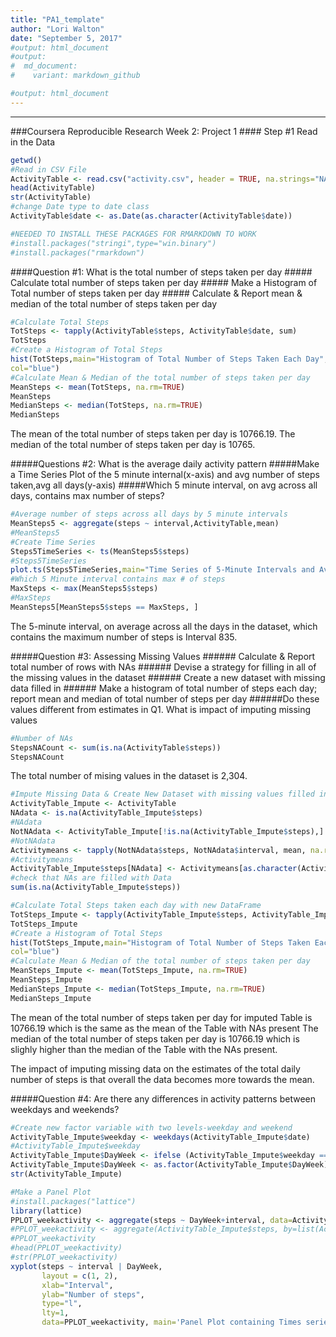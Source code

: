 ---
title: "PA1_template"
author: "Lori Walton"
date: "September 5, 2017"
#output: html_document
#output:
#  md_document:
#    variant: markdown_github

#output: html_document
---
---
###Coursera Reproducible Research Week 2: Project 1
#### Step #1 Read in the Data

```{r, warnings=FALSE, message=FALSE}
getwd()
#Read in CSV File
ActivityTable <- read.csv("activity.csv", header = TRUE, na.strings="NA")
head(ActivityTable)
str(ActivityTable)
#change Date type to date class
ActivityTable$date <- as.Date(as.character(ActivityTable$date))

#NEEDED TO INSTALL THESE PACKAGES FOR RMARKDOWN TO WORK
#install.packages("stringi",type="win.binary")
#install.packages("rmarkdown")
```
####Question #1: What is the total number of steps taken per day
##### Calculate total number of steps taken per day
##### Make a Histogram of Total number of steps taken per day
##### Calculate & Report mean & median of the total number of steps taken per day

```{r, warnings=FALSE, message=FALSE}
#Calculate Total Steps
TotSteps <- tapply(ActivityTable$steps, ActivityTable$date, sum)
TotSteps
#Create a Histogram of Total Steps
hist(TotSteps,main="Histogram of Total Number of Steps Taken Each Day", xlab="Total Number of Steps",
col="blue")
#Calculate Mean & Median of the total number of steps taken per day
MeanSteps <- mean(TotSteps, na.rm=TRUE)
MeanSteps
MedianSteps <- median(TotSteps, na.rm=TRUE)
MedianSteps
```
The mean of the total number of steps taken per day is 10766.19.  The median of the total number of steps taken per day is 10765. 

#####Questions #2: What is the average daily activity pattern
#####Make a Time Series Plot of the 5 minute internal(x-axis) and avg number of steps taken,avg all days(y-axis)
#####Which 5 minute interval, on avg across all days, contains max number of steps?

```{r, warnings=FALSE, message=FALSE}
#Average number of steps across all days by 5 minute intervals
MeanSteps5 <- aggregate(steps ~ interval,ActivityTable,mean)
#MeanSteps5
#Create Time Series
Steps5TimeSeries <- ts(MeanSteps5$steps)
#Steps5TimeSeries
plot.ts(Steps5TimeSeries,main="Time Series of 5-Minute Intervals and Avg Number of Steps Taken,avg all days")
#Which 5 Minute interval contains max # of steps
MaxSteps <- max(MeanSteps5$steps)
#MaxSteps
MeanSteps5[MeanSteps5$steps == MaxSteps, ]
```
The 5-minute interval, on average across all the days in the dataset, which contains the maximum number of steps is Interval 835. 


#####Question #3: Assessing Missing Values
###### Calculate & Report total number of rows with NAs
###### Devise a strategy for filling in all of the missing values in the dataset
###### Create a new dataset with missing data filled in
###### Make a histogram of total number of steps each day; report mean and median of total number of steps per day
######Do these values different from estimates in Q1. What is impact of imputing missing values

```{r, warnings=FALSE, message=FALSE}
#Number of NAs
StepsNACount <- sum(is.na(ActivityTable$steps))
StepsNACount
```
The total number of mising values in the dataset is 2,304.

```{r, warnings=FALSE, message=FALSE}
#Impute Missing Data & Create New Dataset with missing values filled in
ActivityTable_Impute <- ActivityTable
NAdata <- is.na(ActivityTable_Impute$steps)
#NAdata
NotNAdata <- ActivityTable_Impute[!is.na(ActivityTable_Impute$steps),]
#NotNAdata
Activitymeans <- tapply(NotNAdata$steps, NotNAdata$interval, mean, na.rm=TRUE, simplify=TRUE)
#Activitymeans
ActivityTable_Impute$steps[NAdata] <- Activitymeans[as.character(ActivityTable_Impute$interval[NAdata])]
#check that NAs are filled with Data
sum(is.na(ActivityTable_Impute$steps))

#Calculate Total Steps taken each day with new DataFrame
TotSteps_Impute <- tapply(ActivityTable_Impute$steps, ActivityTable_Impute$date, sum)
TotSteps_Impute
#Create a Histogram of Total Steps
hist(TotSteps_Impute,main="Histogram of Total Number of Steps Taken Each Day-Imputed DF", xlab="Total Number of Steps",
col="blue")
#Calculate Mean & Median of the total number of steps taken per day
MeanSteps_Impute <- mean(TotSteps_Impute, na.rm=TRUE)
MeanSteps_Impute
MedianSteps_Impute <- median(TotSteps_Impute, na.rm=TRUE)
MedianSteps_Impute
```
The mean of the total number of steps taken per day for imputed Table is 10766.19 which is the same as the mean of the Table with NAs present  The median of the total number of steps taken per day is 10766.19 which is slighly higher than the median of the Table with the NAs present.

The impact of imputing missing data on the estimates of the total daily number of steps is that overall the data becomes more towards the mean.

#####Question #4: Are there any differences in activity patterns between weekdays and weekends?
```{r, warnings=FALSE, message=FALSE}

#Create new factor variable with two levels-weekday and weekend
ActivityTable_Impute$weekday <- weekdays(ActivityTable_Impute$date)
#ActivityTable_Impute$weekday
ActivityTable_Impute$DayWeek <- ifelse (ActivityTable_Impute$weekday == "Saturday" | ActivityTable_Impute$weekday == "Sunday", "Weekend", "Weekday")
ActivityTable_Impute$DayWeek <- as.factor(ActivityTable_Impute$DayWeek)
str(ActivityTable_Impute)

#Make a Panel Plot
#install.packages("lattice")
library(lattice)
PPLOT_weekactivity <- aggregate(steps ~ DayWeek+interval, data=ActivityTable_Impute, FUN=mean)
#PPLOT_weekactivity <- aggregate(ActivityTable_Impute$steps, by=list(ActivityTable_Impute$DayWeek, #ActivityTable_Impute$interval), mean)
#PPLOT_weekactivity
#head(PPLOT_weekactivity)
#str(PPLOT_weekactivity)
xyplot(steps ~ interval | DayWeek,
       layout = c(1, 2),
       xlab="Interval",
       ylab="Number of steps",
       type="l",
       lty=1,
       data=PPLOT_weekactivity, main='Panel Plot containing Times series of Interval & Avg Steps across week')
       
```


